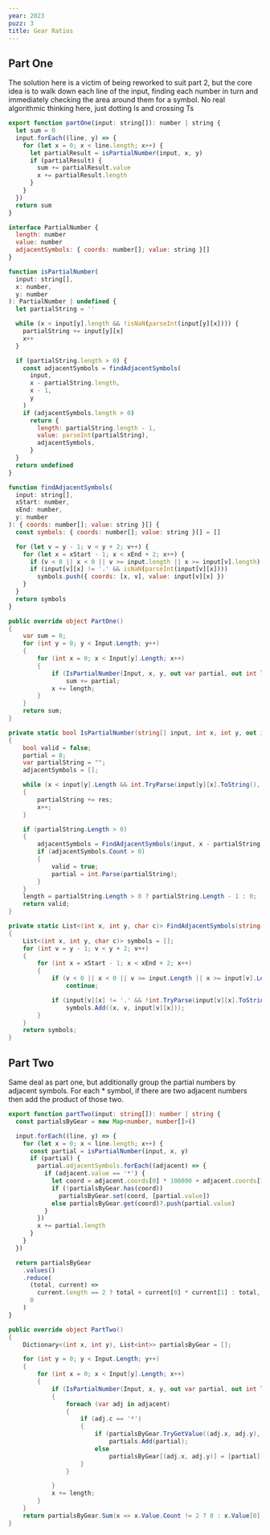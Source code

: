 ```yaml
---
year: 2023
puzz: 3
title: Gear Ratios
---
```


## Part One

The solution here is a victim of being reworked to suit part 2, but the core idea is to walk down each line of the input, finding each number in turn and immediately checking the area around them for a symbol. No real algorithmic thinking here, just dotting Is and crossing Ts

<CodeBox names="typescript|C#">

```js
export function partOne(input: string[]): number | string {
  let sum = 0
  input.forEach((line, y) => {
    for (let x = 0; x < line.length; x++) {
      let partialResult = isPartialNumber(input, x, y)
      if (partialResult) {
        sum += partialResult.value
        x += partialResult.length
      }
    }
  })
  return sum
}

interface PartialNumber {
  length: number
  value: number
  adjacentSymbols: { coords: number[]; value: string }[]
}

function isPartialNumber(
  input: string[],
  x: number,
  y: number
): PartialNumber | undefined {
  let partialString = ''

  while (x < input[y].length && !isNaN(parseInt(input[y][x]))) {
    partialString += input[y][x]
    x++
  }

  if (partialString.length > 0) {
    const adjacentSymbols = findAdjacentSymbols(
      input,
      x - partialString.length,
      x - 1,
      y
    )
    if (adjacentSymbols.length > 0)
      return {
        length: partialString.length - 1,
        value: parseInt(partialString),
        adjacentSymbols,
      }
  }
  return undefined
}

function findAdjacentSymbols(
  input: string[],
  xStart: number,
  xEnd: number,
  y: number
): { coords: number[]; value: string }[] {
  const symbols: { coords: number[]; value: string }[] = []

  for (let v = y - 1; v < y + 2; v++) {
    for (let x = xStart - 1; x < xEnd + 2; x++) {
      if (v < 0 || x < 0 || v >= input.length || x >= input[v].length) continue
      if (input[v][x] != '.' && isNaN(parseInt(input[v][x])))
        symbols.push({ coords: [x, v], value: input[v][x] })
    }
  }
  return symbols
}
```

```csharp
public override object PartOne()
{
    var sum = 0;
    for (int y = 0; y < Input.Length; y++)
    {
        for (int x = 0; x < Input[y].Length; x++)
        {
            if (IsPartialNumber(Input, x, y, out var partial, out int length, out _))
                sum += partial;
            x += length;
        }
    }
    return sum;
}

private static bool IsPartialNumber(string[] input, int x, int y, out int partial, out int length, out List<(int x, int y, char c)> adjacentSymbols)
{
    bool valid = false;
    partial = 0;
    var partialString = "";
    adjacentSymbols = [];

    while (x < input[y].Length && int.TryParse(input[y][x].ToString(), out var res))
    {
        partialString += res;
        x++;
    }

    if (partialString.Length > 0)
    {
        adjacentSymbols = FindAdjacentSymbols(input, x - partialString.Length, x - 1, y);
        if (adjacentSymbols.Count > 0)
        {
            valid = true;
            partial = int.Parse(partialString);
        }
    }
    length = partialString.Length > 0 ? partialString.Length - 1 : 0;
    return valid;
}

private static List<(int x, int y, char c)> FindAdjacentSymbols(string[] input, int xStart, int xEnd, int y)
{
    List<(int x, int y, char c)> symbols = [];
    for (int v = y - 1; v < y + 2; v++)
    {
        for (int x = xStart - 1; x < xEnd + 2; x++)
        {
            if (v < 0 || x < 0 || v >= input.Length || x >= input[v].Length)
                continue;

            if (input[v][x] != '.' && !int.TryParse(input[v][x].ToString(), out _))
                symbols.Add((x, v, input[v][x]));
        }
    }
    return symbols;
}
```

</CodeBox>

## Part Two

Same deal as part one, but additionally group the partial numbers by adjacent symbols. For each \* symbol, if there are two adjacent numbers then add the product of those two.

<CodeBox names="typescript|C#">

```ts
export function partTwo(input: string[]): number | string {
  const partialsByGear = new Map<number, number[]>()

  input.forEach((line, y) => {
    for (let x = 0; x < line.length; x++) {
      const partial = isPartialNumber(input, x, y)
      if (partial) {
        partial.adjacentSymbols.forEach((adjacent) => {
          if (adjacent.value == '*') {
            let coord = adjacent.coords[0] * 100000 + adjacent.coords[1]
            if (!partialsByGear.has(coord))
              partialsByGear.set(coord, [partial.value])
            else partialsByGear.get(coord)?.push(partial.value)
          }
        })
        x += partial.length
      }
    }
  })

  return partialsByGear
    .values()
    .reduce(
      (total, current) =>
        current.length == 2 ? total + current[0] * current[1] : total,
      0
    )
}
```

```csharp
public override object PartTwo()
{
    Dictionary<(int x, int y), List<int>> partialsByGear = [];

    for (int y = 0; y < Input.Length; y++)
    {
        for (int x = 0; x < Input[y].Length; x++)
        {
            if (IsPartialNumber(Input, x, y, out var partial, out int length, out var adjacent))
            {
                foreach (var adj in adjacent)
                {
                    if (adj.c == '*')
                    {
                        if (partialsByGear.TryGetValue((adj.x, adj.y), out var partials))
                            partials.Add(partial);
                        else
                            partialsByGear[(adj.x, adj.y)] = [partial];
                    }
                }

            }
            x += length;
        }
    }
    return partialsByGear.Sum(x => x.Value.Count != 2 ? 0 : x.Value[0] * x.Value[1]);
}
```

</CodeBox>
